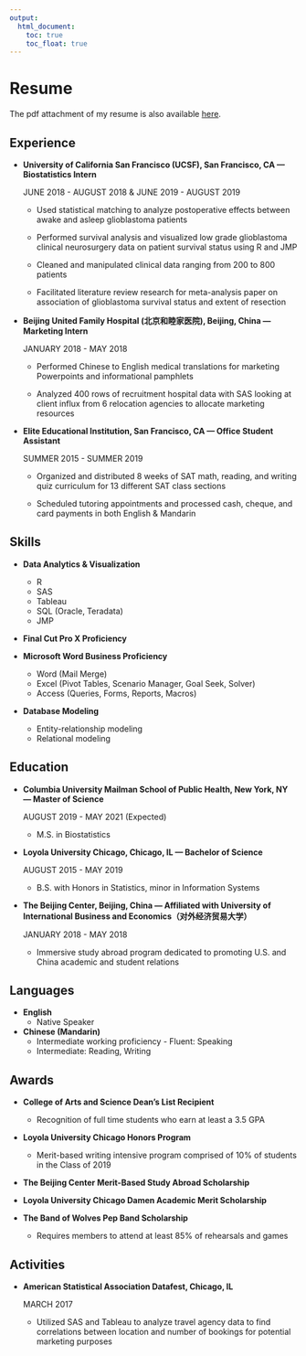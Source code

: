 ```yaml
---
output: 
  html_document:
    toc: true
    toc_float: true
---
```


# Resume

The pdf attachment of my resume is also available [here](Resume_10_10_19.pdf).

## Experience

* **University of California San Francisco (UCSF), San Francisco, CA — Biostatistics Intern**

  JUNE 2018 - AUGUST 2018 & JUNE 2019 - AUGUST 2019
  
  - Used statistical matching to analyze postoperative effects between awake and asleep glioblastoma patients 
  
  - Performed survival analysis and visualized low grade glioblastoma clinical neurosurgery data on patient survival status using R and JMP 
  
  - Cleaned and manipulated clinical data ranging from 200 to 800 patients
  
  - Facilitated literature review research for meta-analysis paper on association of glioblastoma survival status and extent of resection

* **Beijing United Family Hospital (北京和睦家医院), Beijing, China — Marketing Intern**

  JANUARY 2018 - MAY 2018
  
  - Performed Chinese to English medical translations for marketing Powerpoints and informational pamphlets 
  
  - Analyzed 400 rows of recruitment hospital data with SAS looking at client influx from 6 relocation agencies to allocate  marketing resources 

* **Elite Educational Institution, San Francisco, CA — Office Student Assistant** 

  SUMMER 2015 - SUMMER 2019
  
  - Organized and distributed 8 weeks of SAT math, reading, and writing quiz curriculum for 13 different SAT class sections
  
  - Scheduled tutoring appointments and processed cash, cheque, and card payments in both English & Mandarin
  
## Skills 

* **Data Analytics & Visualization** 
  - R 
  - SAS
  - Tableau
  - SQL (Oracle, Teradata)
  - JMP
* **Final Cut Pro X Proficiency**

* **Microsoft Word Business Proficiency**
  - Word (Mail Merge)
  - Excel (Pivot Tables, Scenario Manager, Goal Seek, Solver)
  - Access (Queries, Forms, Reports, Macros)  
  
* **Database Modeling**
  - Entity-relationship modeling
  - Relational modeling

## Education

* **Columbia University Mailman School of Public Health, New York, NY — Master of Science**

  AUGUST 2019 - MAY 2021 (Expected)
  
  - M.S. in Biostatistics

* **Loyola University Chicago, Chicago, IL — Bachelor of Science**

  AUGUST 2015 - MAY 2019 
  
  - B.S. with Honors in Statistics, minor in Information Systems
  
* **The Beijing Center, Beijing, China — Affiliated with University of International Business and Economics（对外经济贸易大学）**

  JANUARY 2018 - MAY 2018
  
  - Immersive study abroad program dedicated to promoting U.S. and China academic and student relations
  
## Languages

* **English**
  - Native Speaker

* **Chinese (Mandarin)**
  - Intermediate working proficiency - Fluent: Speaking
  - Intermediate: Reading, Writing

## Awards

* **College of Arts and Science Dean’s List Recipient**
  - Recognition of full time students who earn at least a 3.5 GPA

* **Loyola University Chicago Honors Program**
  - Merit-based writing intensive program comprised of 10% of students in the Class of 2019
  
* **The Beijing Center Merit-Based Study Abroad Scholarship**

* **Loyola University Chicago Damen Academic Merit Scholarship**

* **The Band of Wolves Pep Band Scholarship**
  - Requires members to attend at least 85% of rehearsals and games

## Activities 

* **American Statistical Association Datafest, Chicago, IL**

  MARCH 2017
  - Utilized SAS and Tableau to analyze travel agency data to find correlations between location and number of bookings for potential marketing purposes
  




